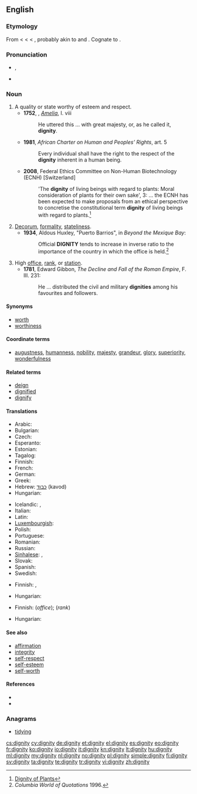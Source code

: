 ==English==
{{rfc-auto}}
{{wikipedia}}

===Etymology===
From {{etyl|enm}} {{term|dignitee}} < {{etyl|fro}} {{term|dignite}} < {{etyl|la}} {{term|dignitas|lang=la||worthiness, merit, dignity, grandeur, authority, rank, office}} < {{term|dignus||lang=la|worthy, appropriate}}, probably akin to {{term|decus||honor, esteem|lang=la}} and {{term|decet||it is fitting|lang=la}}. Cognate to {{term|deign|lang=en}}.

===Pronunciation===
* {{IPA|/ˈdɪɡnəti/}}, {{SAMPA|/"dIgn@ti/}}
* {{audio|en-us-dignity.ogg|Audio (US)}}

===Noun===
{{en-noun|dignities}}

# A quality or state worthy of esteem and respect.<!--?-->
#* '''1752''', {{w|Henry Fielding}}, ''[[w:Amelia (novel)|Amelia]]'', I. viii
#*: He uttered this ... with great majesty, or, as he called it, '''dignity'''.
#* '''1981''', ''African Charter on Human and Peoples’ Rights'', art. 5
#*: Every individual shall have the right to the respect of the '''dignity''' inherent in a human being.
#* '''2008''', Federal Ethics Committee on Non-Human Biotechnology (ECNH) <nowiki>[Switzerland]</nowiki>
#*: 'The '''dignity''' of living beings with regard to plants: Moral consideration of plants for their own sake', 3: ... the ECNH has been expected to make proposals from an ethical perspective to concretise the constitutional term '''dignity''' of living beings with regard to plants.<ref>[http://www.ekah.admin.ch/fileadmin/ekah-dateien/dokumentation/publikationen/e-Broschure-Wurde-Pflanze-2008.pdf Dignity of Plants]</ref>
# [[decorum|Decorum]], [[formality]], [[stateliness]].<!--?-->
#* '''1934''', Aldous Huxley, "Puerto Barrios", in ''Beyond the Mexique Bay'':
#*: Official '''DIGNITY''' tends to increase in inverse ratio to the importance of the country in which the office is held.<ref>''Columbia World of Quotations'' 1996.</ref>
# High [[office]], [[rank]], or [[station]].<!--This is in other dictionaries, and is good.-->
#* '''1781''', Edward Gibbon, ''The Decline and Fall of the Roman Empire'',  F. III. 231:
#*: He ... distributed the civil and military '''dignities''' among his favourites and followers.

====Synonyms====
* [[worth]]
* [[worthiness]]

====Coordinate terms====
* [[augustness]], [[humanness]], [[nobility]], [[majesty]], [[grandeur]], [[glory]], [[superiority]], [[wonderfulness]]

====Related terms====
* [[deign]]
* [[dignified]]
* [[dignify]]

====Translations====
{{trans-top|quality or state}}
* Arabic: {{t|ar|كرامة|f|tr=karama|sc=Arab}}
* Bulgarian: {{t+|bg|достойнство}}
* Czech: {{t-|cs|důstojnost|f}}
* Esperanto: {{t|eo|digno}}
* Estonian: {{t|et|väärikus}}
* Tagalog: {{t|tl|dignidad}}
* Finnish: {{t-|fi|arvokkuus}}
* French: {{t+|fr|dignité|f}}
* German: {{t+|de|Würde|f}}
* Greek: {{t|el|αξιοπρέπεια|f|sc=Grek}}
* Hebrew: [[כבוד]] (kavod) {{m}}
* Hungarian: {{t|hu|méltóság}}
{{trans-mid}}
* Icelandic: {{t-|is|virðuleiki|m}},  {{t-|is|reisn|f}}
* Italian: {{t+|it|dignità|f}}
* Latin: {{t+|la|dignitas|f}}
* [[Luxembourgish]]: {{t|lb|Dignitéit}}
* Polish: {{t+|pl|godność|f}}
* Portuguese: {{t+|pt|dignidade|f}}
* Romanian: {{t+|ro|demnitate|f}}
* Russian: {{t+|ru|достоинство|n|tr=dostóinstvo}}
* [[Sinhalese]]: {{t|si|අභිමානය |sc=Sinh|xs=Sinhalese}},  {{t|si||tr=Abhimanaya|sc=Sinh|xs=Sinhalese}}
* Slovak: {{t|sk|dôstojnosť|f}}
* Spanish: {{t+|es|dignidad|f}}
* Swedish: {{t|sv|värdighet|c}}
{{trans-bottom}}

{{trans-top|formality, stateliness}}
* Finnish: {{t|fi|juhlavuus}}, {{t|fi|muodollisuus}}
{{trans-mid}}
* Hungarian: {{t|hu|illem}}
{{trans-bottom}}

{{trans-top|high office or rank}}
* Finnish: {{t|fi|arvoasema}} (''office''); {{t-|fi|arvonimi}} (''rank'')
{{trans-mid}}
* Hungarian: {{t|hu|méltóság}}
{{trans-bottom}}

====See also====
* [[affirmation]]
* [[integrity]]
* [[self-respect]]
* [[self-esteem]]
* [[self-worth]]

====References====
<references/>
* {{R:Webster 1913}}
* {{R:Century 1911}}

===Anagrams===
* [[tidying#English|tidying]]

[[cs:dignity]]
[[cy:dignity]]
[[de:dignity]]
[[et:dignity]]
[[el:dignity]]
[[es:dignity]]
[[eo:dignity]]
[[fr:dignity]]
[[ko:dignity]]
[[io:dignity]]
[[it:dignity]]
[[kn:dignity]]
[[lt:dignity]]
[[hu:dignity]]
[[ml:dignity]]
[[my:dignity]]
[[nl:dignity]]
[[no:dignity]]
[[pl:dignity]]
[[simple:dignity]]
[[fi:dignity]]
[[sv:dignity]]
[[ta:dignity]]
[[te:dignity]]
[[tr:dignity]]
[[vi:dignity]]
[[zh:dignity]]